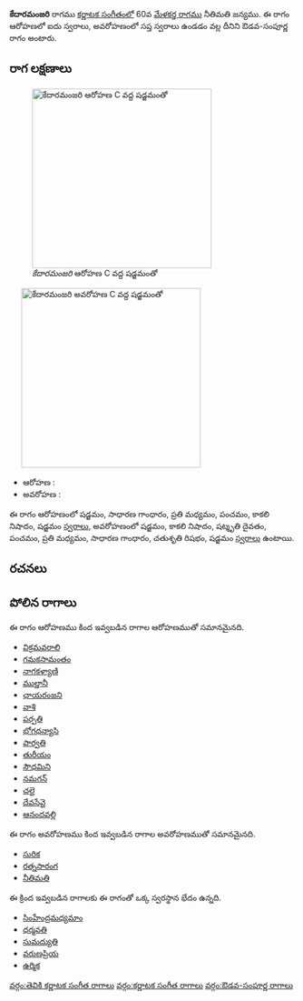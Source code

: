 {{Infobox ragam
	| name          	= కేదారమంజరి
	| synonym	    	= 
	| mela          	= 
	| chakra        	= 
	| janaka        	= 
	| type          	= ఔడవ-సంపూర్ణ
	| arohanam      	= {{svaraC|S|G2|M2|P|N3|S'}} 
	| avarohanam    	= {{svaraC|S'|N3|D3|P|M2|G2|R2|S}}
	| jeeva         	=
	| chhaya        	=
	| nyasa         	=
	| vishesha      	= 
	| equivalent  		= 
}}
{{కర్ణాటక సంగీత రాగాలు}}
'''కేదారమంజరి''' రాగము [[కర్ణాటక సంగీతం]]లో 60వ [[మేళకర్త రాగము]] నీతిమతి జన్యము.  ఈ రాగం ఆరోహణలో ఐదు స్వరాలు, అవరోహణంలో సప్త స్వరాలు ఉండడం వల్ల దీనిని ఔడవ-సంపూర్ణ రాగం అంటారు.


==రాగ లక్షణాలు==
[[Image:kedaramanjari_ar_kb2wiki.png|thumb|right|316px|''కేదారమంజరి'' ఆరోహణ C వద్ద షడ్జమంతో]]
	[[Image:kedaramanjari_av_kb2wiki.png|thumb|right|316px|''కేదారమంజరి'' అవరోహణ C వద్ద షడ్జమంతో]]

* ఆరోహణ : {{svaraC|S|G2|M2|P|N3|S'}} 
* అవరోహణ : {{svaraC|S'|N3|D3|P|M2|G2|R2|S}}

ఈ రాగం ఆరోహణంలో షడ్జమం, సాధారణ  గాంధారం, ప్రతి మధ్యమం, పంచమం, కాకలి  నిషాదం, షడ్జమం [[స్వరాలు]], అవరోహణంలో షడ్జమం, కాకలి  నిషాదం, షట్శృతి దైవతం, పంచమం, ప్రతి మధ్యమం, సాధారణ  గాంధారం, చతుశృతి రిషభం, షడ్జమం [[స్వరాలు]] ఉంటాయి.

==రచనలు==



==పోలిన రాగాలు==
ఈ రాగం ఆరోహణము కింద ఇవ్వబడిన రాగాల ఆరోహణముతో సమానమైనది.
* [[విక్రమవరాలి]]
* [[గమకసామంతం]]
* [[నాగకళ్యాణి]]
* [[ముల్తానీ]]
* [[ఛాయరంజని]]
* [[వాశి]]
* [[పర్పతి]]
* [[భోగధన్యాసి]]
* [[పార్వతి]]
* [[తురీయం]]
* [[సౌధమిని]]
* [[నమగన్]]
* [[ చలై]]
* [[దేవసేవై]]
* [[ఆనందవల్లి]]

ఈ రాగం అవరోహణము కింద ఇవ్వబడిన రాగాల అవరోహణముతో సమానమైనది.
* [[సురిక]]
* [[రత్నసారంగ]]
* [[నీతిమతి]]

ఈ క్రింద ఇవ్వబడిన రాగాలకు ఈ రాగంతో ఒక్క స్వరస్థాన భేదం ఉన్నది.
* [[సింహేంద్రమధ్యమాం]]
* [[ధర్మవతి]]
* [[సుమద్యుతి]]
* [[వరుణప్రియ]]
* [[ఉర్మిక]]



[[వర్గం:తెవికి కర్ణాటక సంగీత రాగాలు]]
[[వర్గం:కర్ణాటక సంగీత రాగాలు]]
[[వర్గం:ఔడవ-సంపూర్ణ రాగాలు]]